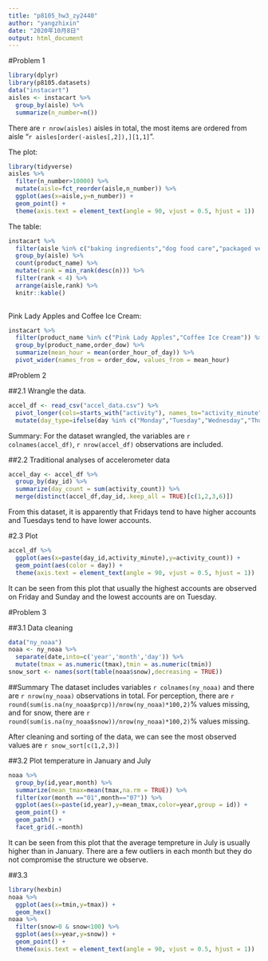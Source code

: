 ---
title: "p8105_hw3_zy2440"
author: "yangzhixin"
date: "2020年10月8日"
output: html_document
---


#Problem 1

```{r 1.1, warning = FALSE}
library(dplyr)
library(p8105.datasets)
data("instacart")
aisles <- instacart %>%
  group_by(aisle) %>%
  summarize(n_number=n())
```
There are `r nrow(aisles)` aisles in total, the most items are ordered from aisle "`r aisles[order(-aisles[,2]),][1,1]`".

The plot:
```{r 1.2plot, warning = FALSE}
library(tidyverse)
aisles %>%
  filter(n_number>10000) %>%
  mutate(aisle=fct_reorder(aisle,n_number)) %>%
  ggplot(aes(x=aisle,y=n_number)) +
  geom_point() +
  theme(axis.text = element_text(angle = 90, vjust = 0.5, hjust = 1))
```

The table:
```{r 1.3table}
instacart %>%
  filter(aisle %in% c("baking ingredients","dog food care","packaged vegetables friuts "))%>%
  group_by(aisle) %>%
  count(product_name) %>%
  mutate(rank = min_rank(desc(n))) %>%
  filter(rank < 4) %>%
  arrange(aisle,rank) %>%
  knitr::kable()
  
```

Pink Lady Apples and Coffee Ice Cream:
```{r 1.4, warning = FALSE}
instacart %>%
  filter(product_name %in% c("Pink Lady Apples","Coffee Ice Cream")) %>%
  group_by(product_name,order_dow) %>%
  summarize(mean_hour = mean(order_hour_of_day)) %>%
  pivot_wider(names_from = order_dow, values_from = mean_hour)
```


#Problem 2

##2.1 Wrangle the data. 
```{r 2.1, warning = FALSE}
accel_df <- read_csv("accel_data.csv") %>%
  pivot_longer(cols=starts_with("activity"), names_to="activity_minute", values_to="activity_count") %>%
  mutate(day_type=ifelse(day %in% c("Monday","Tuesday","Wednesday","Thursday","Friday"),"weekday","weekend"))
```
Summary:
For the dataset wrangled, the variables are `r colnames(accel_df)`, `r nrow(accel_df)` observations are included.

##2.2 Traditional analyses of accelerometer data
```{r 2.2 data summary}
accel_day <- accel_df %>%
  group_by(day_id) %>%
  summarize(day_count = sum(activity_count)) %>%
  merge(distinct(accel_df,day_id,.keep_all = TRUE)[c(1,2,3,6)])
```
From this dataset, it is apparently that Fridays tend to have higher accounts and Tuesdays tend to have lower accounts. 

#2.3 Plot
```{r 2.3plot}
accel_df %>%
  ggplot(aes(x=paste(day_id,activity_minute),y=activity_count)) +
  geom_point(aes(color = day)) +
  theme(axis.text = element_text(angle = 90, vjust = 0.5, hjust = 1))
```

It can be seen from this plot that usually the highest accounts are observed on Friday and Sunday and the lowest accounts are on Tuesday.

#Problem 3

##3.1 Data cleaning
```{r 3.1clean}
data("ny_noaa")
noaa <- ny_noaa %>%
  separate(date,into=c('year','month','day')) %>%
  mutate(tmax = as.numeric(tmax),tmin = as.numeric(tmin))
snow_sort <- names(sort(table(noaa$snow),decreasing = TRUE))
```
##Summary
The dataset includes variables `r colnames(ny_noaa)` and there are `r nrow(ny_noaa)` observations in total. For perception, there are `r round(sum(is.na(ny_noaa$prcp))/nrow(ny_noaa)*100,2)`% values missing, and for snow, there are `r round(sum(is.na(ny_noaa$snow))/nrow(ny_noaa)*100,2)`% values missing.

After cleaning and sorting of the data, we can see the most observed values are `r snow_sort[c(1,2,3)]`

##3.2 Plot temperature in January and July
```{r 3.2}
noaa %>%
  group_by(id,year,month) %>%
  summarize(mean_tmax=mean(tmax,na.rm = TRUE)) %>%
  filter(xor(month =="01",month=="07")) %>%
  ggplot(aes(x=paste(id,year),y=mean_tmax,color=year,group = id)) +
  geom_point() +
  geom_path() +
  facet_grid(.~month)
```

It can be seen from this plot that the average tempreture in July is usually higher than in January. There are a few outliers in each month but they do not compromise the structure we observe.

##3.3
```{r 3.3}
library(hexbin)
noaa %>%
  ggplot(aes(x=tmin,y=tmax)) +
  geom_hex()
noaa %>%
  filter(snow>0 & snow<100) %>%
  ggplot(aes(x=year,y=snow)) +
  geom_point() +
  theme(axis.text = element_text(angle = 90, vjust = 0.5, hjust = 1))

  
```


